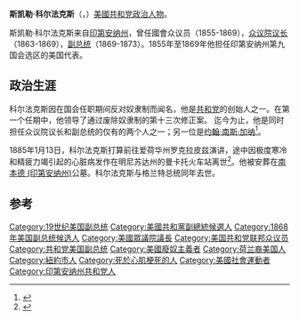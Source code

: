 {{noteTA
|T=zh-hant:史凱勒·科法斯;zh-hans:斯凯勒·科尔法克斯;
|1=zh-hant:史凱勒·科法斯;zh-hans:斯凯勒·科尔法克斯;
}}
{{Infobox Officeholder
| name                =斯凯勒·科尔法克斯
| image               =Schuyler Colfax portrait.jpg
| imagesize           =245px
| order               =第17任
| office              =美国副总统
| term_start          =1869年3月4日
| term_end            =1873年3月4日
| president           =[[尤利西斯·辛普森·格兰特|尤利西斯·辛普森·格兰特]]
| predecessor         =[[安德鲁·约翰逊|安德鲁·约翰逊]]
| successor           =[[亨利·威尔逊|亨利·威尔逊]]
| order2              =29
| office2             =美國眾議院議長
| term_start2         =1863年12月7日
| term_end2           =1869年3月4日
| president2          =[[亞伯拉罕·林肯|亞伯拉罕·林肯]]<br/>[[安德魯·約翰遜|安德魯·約翰遜]]
| predecessor2        ={{link-en|Galusha A. Grow|Galusha A. Grow}}
| successor2          ={{link-en|Theodore M. Pomeroy|Theodore M. Pomeroy}}
| order3              =第九區[[印第安纳州|印第安纳州]][[美國眾議院|美國眾議院]]議員
| term_start3         =1855年3月4日
| term_end3           =1869年3月4日
| predecessor3        ={{link-en|Norman Eddy}}
| successor3          ={{link-en|John P. C. Shanks|John P. C. Shanks}}
| birth_date          ={{birth date|1823|3|23}}
| birth_place         =美国[[紐約州|紐約州]][[纽约|纽约]]
| death_date          ={{death date and age|1885|1|13|1823|3|23}}
| death_place         =美国[[明尼苏达州|明尼苏达州]][[曼凱托_(明尼蘇達州)|曼凱托]]
| party               =[[共和党_(美國)|共和党]]
| signature           = Schuyler Colfax Jr Signature.svg
}}
'''斯凯勒·科尔法克斯'''（{{lang-en|Schuyler Colfax, Jr.}}，{{bd|1823年|3月23日|1885年|1月13日}}）[[美國|美國]][[共和党_(美國)|共和党]][[政治人物|政治人物]]。

斯凯勒·科尔法克斯来自[[印第安纳州|印第安纳州]]，曾任國會众议员（1855-1869），[[美國众议院议长|众议院议长]]（1863-1869），[[美國副总统|副总统]]（1869-1873）。1855年至1869年他担任印第安纳州第九国会选区的美国代表。

== 政治生涯 ==
科尔法克斯因在国会任职期间反对奴隶制而闻名，他是[[共和黨_(美國)|共和党]]的创始人之一。在第一个任期中，他领导了通过废除奴隶制的第十三次修正案。 迄今为止，他是同时担任众议院议长和副总统的仅有的两个人之一；另一位是[[约翰·南斯·加纳|约翰·南斯·加纳]]<ref>{{Cite book|title=美国西点军校精英传 UNITED STATES MILITARY ACADEMY ELITE BIOGRAPHY|last=沛霖·泓露编译|publisher=北京：[[中国商业出版社|中国商业出版社]]|year=2015.09|isbn=978-7-5044-8840-4|pages=163}}</ref>。

1885年1月13日，科尔法克斯打算前往爱荷华州罗克拉皮兹演讲，途中因极度寒冷和精疲力竭引起的心脏病发作在明尼苏达州的曼卡托火车站离世<ref>{{Cite book|title=美国的副总统们|last=张岚，韩梦编译|publisher=武汉：[[华中科技大学出版社|华中科技大学出版社]]|year=2012.09|isbn=978-7-5609-8185-7|pages=109-110}}</ref>。他被安葬在[[南本德_(印第安纳州)|南本德 (印第安纳州)]]公墓。科尔法克斯与格兰特总统同年去世。

==参考==
{{reflist}}

{{美国副总统}}
{{美国联邦众议院议长}}
{{Authority control}}
{{DEFAULTSORT:Colfax, Schuyler}}
[[Category:19世纪美国副总统|Category:19世纪美国副总统]]
[[Category:美國共和黨副總統候選人|Category:美國共和黨副總統候選人]]
[[Category:1868年美国副总统候选人|Category:1868年美国副总统候选人]]
[[Category:美國眾議院議長|Category:美國眾議院議長]]
[[Category:美国共和党联邦众议员|Category:美国共和党联邦众议员]]
[[Category:共和党美国副总统|Category:共和党美国副总统]]
[[Category:美國廢奴主義者|Category:美國廢奴主義者]]
[[Category:荷兰裔美国人|Category:荷兰裔美国人]]
[[Category:紐約市人|Category:紐約市人]]
[[Category:死於心肌梗死的人|Category:死於心肌梗死的人]]
[[Category:美國社會運動者|Category:美國社會運動者]]
[[Category:印第安纳州共和党人|Category:印第安纳州共和党人]]